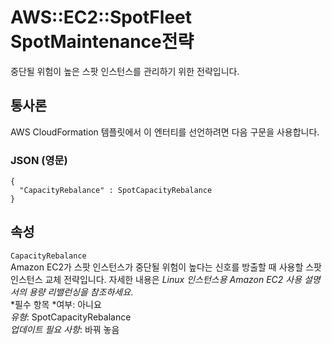 # AWS::EC2::SpotFleet SpotMaintenance전략

중단될 위험이 높은 스팟 인스턴스를 관리하기 위한 전략입니다.

## 통사론

AWS CloudFormation 템플릿에서 이 엔터티를 선언하려면 다음 구문을 사용합니다.

### JSON (영문)

```
{
  "CapacityRebalance" : SpotCapacityRebalance
}
```

## 속성

`CapacityRebalance`  
Amazon EC2가 스팟 인스턴스가 중단될 위험이 높다는 신호를 방출할 때 사용할 스팟 인스턴스 교체 전략입니다. 자세한 내용은 _Linux 인스턴스용 Amazon EC2 사용 설명서의 용량 리밸런싱을 참조하세요_.  
*필수 항목 *여부: 아니요  
_유형_: SpotCapacityRebalance  
_업데이트 필요 사항_: 바꿔 놓음
